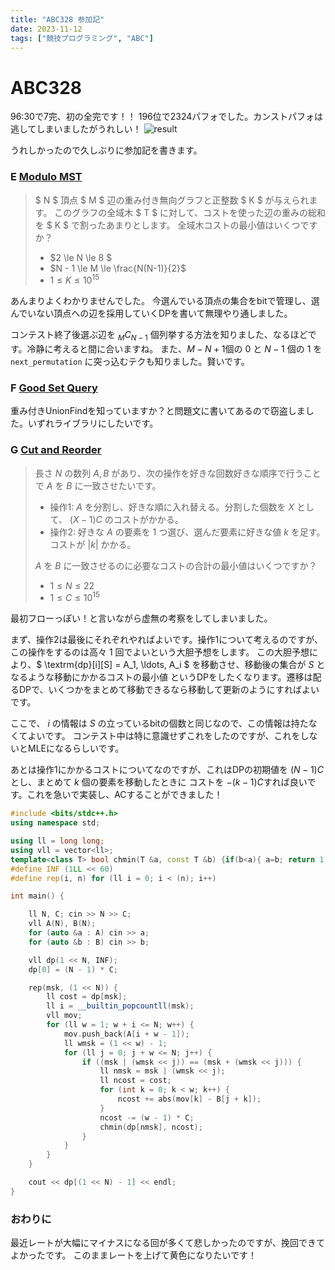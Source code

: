 ---
title: "ABC328 参加記"
date: 2023-11-12
tags: ["競技プログラミング", "ABC"]
---

# ABC328

96:30で7完、初の全完です！！ 196位で2324パフォでした。カンストパフォは逃してしまいましたがうれしい！
![result](/blog/ABC328/result.png)

うれしかったので久しぶりに参加記を書きます。

### E [Modulo MST](https://atcoder.jp/contests/abc328/tasks/abc328_e)

> $ N $ 頂点 $ M $ 辺の重み付き無向グラフと正整数 $ K $ が与えられます。
> このグラフの全域木 $ T $ に対して、コストを使った辺の重みの総和を $ K $ で割ったあまりとします。
> 全域木コストの最小値はいくつですか？
> 
> - $2 \le N \le 8 $
> - $N - 1 \le M \le \frac{N(N-1)}{2}$
> - $1 \le K \le 10^{15}$

あんまりよくわかりませんでした。
今選んでいる頂点の集合をbitで管理し、選んでいない頂点への辺を採用していくDPを書いて無理やり通しました。

コンテスト終了後選ぶ辺を ${}_MC_{N-1}$ 個列挙する方法を知りました、なるほどです。冷静に考えると間に合いますね。
また、$M - N + 1$個の $0$ と $N - 1$ 個の $1$ を <code>next_permutation</code> に突っ込むテクも知りました。賢いです。

### F [Good Set Query](https://atcoder.jp/contests/abc328/tasks/abc328_f)

重み付きUnionFindを知っていますか？と問題文に書いてあるので窃盗しました。いずれライブラリにしたいです。

### G [Cut and Reorder](https://atcoder.jp/contests/abc328/tasks/abc328_g)

> 長さ $N$ の数列 $A, B$ があり、次の操作を好きな回数好きな順序で行うことで $A$ を $B$ に一致させたいです。
> - 操作1: $A$ を分割し、好きな順に入れ替える。分割した個数を $X$ として、 $(X-1)C$ のコストがかかる。
> - 操作2: 好きな $A$ の要素を $1$ つ選び、選んだ要素に好きな値 $k$ を足す。コストが $|k|$ かかる。
>
> $A$ を $B$ に一致させるのに必要なコストの合計の最小値はいくつですか？  
> - $1 \le N \le 22$
> - $1 \le C \le 10^{15}$

最初フローっぽい！と言いながら虚無の考察をしてしまいました。

まず、操作2は最後にそれぞれやればよいです。操作1について考えるのですが、この操作をするのは高々 $1$ 回でよいという大胆予想をします。
この大胆予想により、$ \textrm{dp}\[i\]\[S\] = A_1, \ldots, A_i $ を移動させ、移動後の集合が $S$ となるような移動にかかるコストの最小値 
というDPをしたくなります。遷移は配るDPで、いくつかをまとめて移動できるなら移動して更新のようにすればよいです。

ここで、 $i$ の情報は $S$ の立っているbitの個数と同じなので、この情報は持たなくてよいです。
コンテスト中は特に意識せずこれをしたのですが、これをしないとMLEになるらしいです。

あとは操作1にかかるコストについてなのですが、これはDPの初期値を $(N - 1)C$ とし、まとめて $k$ 個の要素を移動したときに
コストを $-(k-1)C$すれば良いです。これを急いで実装し、ACすることができました！

```cpp
#include <bits/stdc++.h>
using namespace std;

using ll = long long;
using vll = vector<ll>;
template<class T> bool chmin(T &a, const T &b) {if(b<a){ a=b; return 1;} return 0;}
#define INF (1LL << 60)
#define rep(i, n) for (ll i = 0; i < (n); i++)

int main() {

    ll N, C; cin >> N >> C;
    vll A(N), B(N);
    for (auto &a : A) cin >> a;
    for (auto &b : B) cin >> b;

    vll dp(1 << N, INF);
    dp[0] = (N - 1) * C;

    rep(msk, (1 << N)) {
        ll cost = dp[msk];
        ll i = __builtin_popcountll(msk);
        vll mov;
        for (ll w = 1; w + i <= N; w++) {
            mov.push_back(A[i + w - 1]);
            ll wmsk = (1 << w) - 1;
            for (ll j = 0; j + w <= N; j++) {
                if ((msk | (wmsk << j)) == (msk + (wmsk << j))) {
                    ll nmsk = msk | (wmsk << j);
                    ll ncost = cost;
                    for (int k = 0; k < w; k++) {
                        ncost += abs(mov[k] - B[j + k]);
                    }
                    ncost -= (w - 1) * C;
                    chmin(dp[nmsk], ncost);
                }
            }
        }
    }

    cout << dp[(1 << N) - 1] << endl;
}
```

### おわりに
最近レートが大幅にマイナスになる回が多くて悲しかったのですが、挽回できてよかったです。
このままレートを上げて黄色になりたいです！


